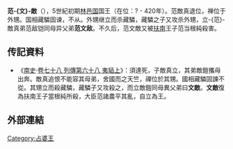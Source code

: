 {{noteTA
|T=zh-hans:范文敌;zh-hant:范文敵;
|1=zh-hans:范文敌;zh-hant:范文敵;
|2=zh-hans:范敌真;zh-hant:范敵真;
}}
'''范-{文}-敵'''（{{bd||？|420年||catIdx=F}}），5世紀初期[[林邑国|林邑国]]国王（在位：? - 420年）。范敵真退位，禅位于外甥。国相藏驎固谏，不从。外甥继立而杀藏驎，藏驎之子又攻杀外甥，立-{范}-敵真弟范敌铠同母异父弟'''范文敌'''。不久后，范文敵又被[[扶南|扶南]]王子范当根純殺害。

==传記資料==
*《[[南史|南史]]·[[:s:南史/卷78|卷七十八 列傳第六十八 夷貊上]]》：須達死，子敵真立，其弟敵鎧攜母出奔。敵真追恨不能容其母弟，舍國而之天竺，禪位於其甥。國相藏驎固諫不從。其甥立而殺藏驎，藏驎子又攻殺之，而立敵鎧同母異父弟曰'''文敵'''。'''文敵'''復為扶南王子當根純所殺，大臣范諸農平其亂，自立為王。

==外部連結==
{{start box}}
{{s-before|[[范敌真|范敌真]]}}
{{s-title|[[占城|占城]]第二王朝第7代王|? - 420年}}
{{s-after|[[范阳迈一世|范阳迈一世]]}}
{{end box}}

{{占婆君主}}
[[Category:占婆王|Category:占婆王]]